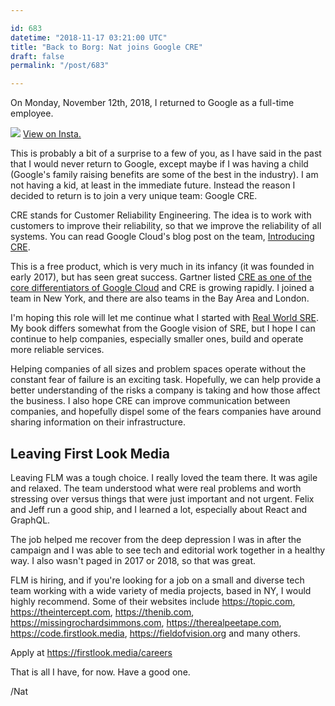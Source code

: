 ```yaml
---

id: 683
datetime: "2018-11-17 03:21:00 UTC"
title: "Back to Borg: Nat joins Google CRE"
draft: false
permalink: "/post/683"

---
```


On Monday, November 12th, 2018, I returned to Google as a full-time employee.


![](https://icco.imgix.net/photos/2019/2a6a735f-34ec-47d1-8973-050dd4ce53d0.jpg)
[View on Insta.](https://www.instagram.com/p/BqKcLaXAO9D/)

This is probably a bit of a surprise to a few of you, as I have said in the past that I would never return to Google, except maybe if I was having a child \(Google's family raising benefits are some of the best in the industry\). I am not having a kid, at least in the immediate future. Instead the reason I decided to return is to join a very unique team: Google CRE.

CRE stands for Customer Reliability Engineering. The idea is to work with customers to improve their reliability, so that we improve the reliability of all systems. You can read Google Cloud's blog post on the team, [Introducing CRE](https://cloud.google.com/blog/products/gcp/introducing-a-new-era-of-customer-support-google-customer-reliability-engineering).

This is a free product, which is very much in its infancy \(it was founded in early 2017\), but has seen great success. Gartner listed [CRE as one of the core differentiators of Google Cloud](https://cloud.google.com/blog/products/gcp/google-named-a-leader-in-2018-gartner-magic-quadrant) and CRE is growing rapidly. I joined a team in New York, and there are also teams in the Bay Area and London. 

I'm hoping this role will let me continue what I started with [Real World SRE](https://www.packtpub.com/web-development/real-world-sre). My book differs somewhat from the Google vision of SRE, but I hope I can continue to help companies, especially smaller ones, build and operate more reliable services. 

Helping companies of all sizes and problem spaces operate without the constant fear of failure is an exciting task. Hopefully, we can help provide a better understanding of the risks a company is taking and how those affect the business. I also hope CRE can improve communication between companies, and hopefully dispel some of the fears companies have around sharing information on their infrastructure.


## Leaving First Look Media

Leaving FLM was a tough choice. I really loved the team there. It was agile and relaxed. The team understood what were real problems and worth stressing over versus things that were just important and not urgent. Felix and Jeff run a good ship, and I learned a lot, especially about React and GraphQL.

The job helped me recover from the deep depression I was in after the campaign and I was able to see tech and editorial work together in a healthy way. I also wasn't paged in 2017 or 2018, so that was great.

FLM is hiring, and if you're looking for a job on a small and diverse tech team working with a wide variety of media projects, based in NY, I would highly recommend. Some of their websites include https://topic.com, https://theintercept.com, https://thenib.com, https://missingrochardsimmons.com, https://therealpeetape.com, https://code.firstlook.media,  https://fieldofvision.org and many others.

Apply at https://firstlook.media/careers

That is all I have, for now. Have a good one.

/Nat
